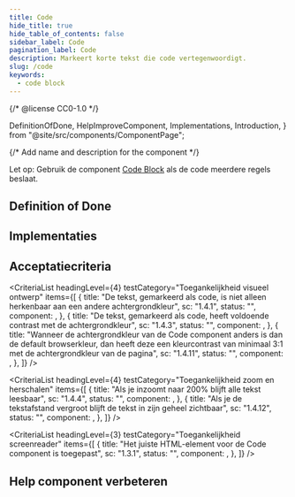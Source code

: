 ```yaml
---
title: Code
hide_title: true
hide_table_of_contents: false
sidebar_label: Code
pagination_label: Code
description: Markeert korte tekst die code vertegenwoordigt.
slug: /code
keywords:
  - code block
---
```


{/* @license CC0-1.0 */}

  DefinitionOfDone,
  HelpImproveComponent,
  Implementations,
  Introduction,
} from "@site/src/components/ComponentPage";

{/* Add name and description for the component */}


<Introduction component={component} headingLevel={1} description={description} />

Let op: Gebruik de component [Code Block](/code-block) als de code meerdere regels beslaat.

## Definition of Done

<DefinitionOfDone component={component} headingLevel={3} />

## Implementaties

<Implementations component={component} headingLevel={3} />

## Acceptatiecriteria

<AcIntro />

<CriteriaList
  headingLevel={4}
  testCategory="Toegankelijkheid visueel ontwerp"
  items={[
    {
      title: "De tekst, gemarkeerd als code, is niet alleen herkenbaar aan een andere achtergrondkleur",
      sc: "1.4.1",
      status: "",
      component: <Wcag141 />,
    },
    {
      title: "De tekst, gemarkeerd als code, heeft voldoende contrast met de achtergrondkleur",
      sc: "1.4.3",
      status: "",
      component: <Wcag143 />,
    },
    {
      title:
        "Wanneer de achtergrondkleur van de Code component anders is dan de default browserkleur, dan heeft deze een kleurcontrast van minimaal 3:1 met de achtergrondkleur van de pagina",
      sc: "1.4.11",
      status: "",
      component: <Wcag1411 />,
    },
  ]}
/>

<CriteriaList
  headingLevel={4}
  testCategory="Toegankelijkheid zoom en herschalen"
  items={[
    {
      title: "Als je inzoomt naar 200% blijft alle tekst leesbaar",
      sc: "1.4.4",
      status: "",
      component: <Wcag144 />,
    },
    {
      title: "Als je de tekstafstand vergroot blijft de tekst in zijn geheel zichtbaar",
      sc: "1.4.12",
      status: "",
      component: <Wcag1412 />,
    },
  ]}
/>

<CriteriaList
  headingLevel={3}
  testCategory="Toegankelijkheid screenreader"
  items={[
    {
      title: "Het juiste HTML-element voor de Code component is toegepast",
      sc: "1.3.1",
      status: "",
      component: <Wcag131 />,
    },
  ]}
/>

## Help component verbeteren

<HelpImproveComponent component={component} headingLevel={3} />
